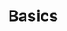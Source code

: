 
# Basics

<Cards>
  <Card
    title="💭 Tightknit & Slack Concepts"
    href="/basics/tightknit-and-slack-concepts"
  />
  <Card title="🔄 How Items Are Synced" href="/basics/how-items-sync" />
  <Card title="📝 Posts & Comments" href="/basics/posts-and-comments" />
  <Card title="⚡️ Message Shortcuts" href="/basics/message-shortcuts" />
  <Card
    title="🗂️ Working With File Atttachments"
    href="/basics/working-with-file-attachments"
  />
</Cards>
